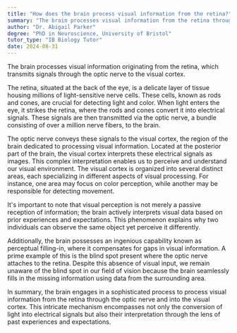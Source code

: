 ```yaml
---
title: "How does the brain process visual information from the retina?"
summary: "The brain processes visual information from the retina through the optic nerve and visual cortex."
author: "Dr. Abigail Parker"
degree: "PhD in Neuroscience, University of Bristol"
tutor_type: "IB Biology Tutor"
date: 2024-08-31
---
```


The brain processes visual information originating from the retina, which transmits signals through the optic nerve to the visual cortex.

The retina, situated at the back of the eye, is a delicate layer of tissue housing millions of light-sensitive nerve cells. These cells, known as rods and cones, are crucial for detecting light and color. When light enters the eye, it strikes the retina, where the rods and cones convert it into electrical signals. These signals are then transmitted via the optic nerve, a bundle consisting of over a million nerve fibers, to the brain.

The optic nerve conveys these signals to the visual cortex, the region of the brain dedicated to processing visual information. Located at the posterior part of the brain, the visual cortex interprets these electrical signals as images. This complex interpretation enables us to perceive and understand our visual environment. The visual cortex is organized into several distinct areas, each specializing in different aspects of visual processing. For instance, one area may focus on color perception, while another may be responsible for detecting movement.

It's important to note that visual perception is not merely a passive reception of information; the brain actively interprets visual data based on prior experiences and expectations. This phenomenon explains why two individuals can observe the same object yet perceive it differently.

Additionally, the brain possesses an ingenious capability known as perceptual filling-in, where it compensates for gaps in visual information. A prime example of this is the blind spot present where the optic nerve attaches to the retina. Despite this absence of visual input, we remain unaware of the blind spot in our field of vision because the brain seamlessly fills in the missing information using data from the surrounding area.

In summary, the brain engages in a sophisticated process to process visual information from the retina through the optic nerve and into the visual cortex. This intricate mechanism encompasses not only the conversion of light into electrical signals but also their interpretation through the lens of past experiences and expectations.
    